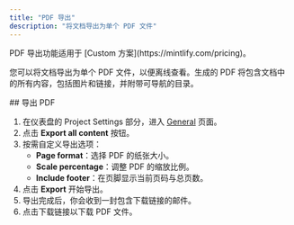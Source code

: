 ```yaml
---
title: "PDF 导出"
description: "将文档导出为单个 PDF 文件"
---
```


<Info>
PDF 导出功能适用于 [Custom 方案](https://mintlify.com/pricing)。
</Info>

您可以将文档导出为单个 PDF 文件，以便离线查看。生成的 PDF 将包含文档中的所有内容，包括图片和链接，并附带可导航的目录。

<div id="exporting-a-pdf">
  ## 导出 PDF
</div>

1. 在仪表盘的 Project Settings 部分，进入 [General](https://dashboard.mintlify.com/settings/deployment/general) 页面。
2. 点击 **Export all content** 按钮。
3. 按需自定义导出选项：
    - **Page format**：选择 PDF 的纸张大小。
    - **Scale percentage**：调整 PDF 的缩放比例。
    - **Include footer**：在页脚显示当前页码与总页数。
4. 点击 **Export** 开始导出。
5. 导出完成后，你会收到一封包含下载链接的邮件。
6. 点击下载链接以下载 PDF 文件。